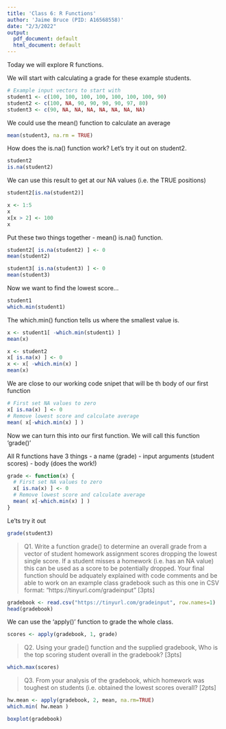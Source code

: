 ```yaml
---
title: 'Class 6: R Functions'
author: 'Jaime Bruce (PID: A16568558)'
date: "2/3/2022"
output:
  pdf_document: default
  html_document: default
---
```


Today we will explore R functions.

We will start with calculating a grade for these example students.

```r
# Example input vectors to start with
student1 <- c(100, 100, 100, 100, 100, 100, 100, 90)
student2 <- c(100, NA, 90, 90, 90, 90, 97, 80)
student3 <- c(90, NA, NA, NA, NA, NA, NA, NA)
```

We could use the mean() function to calculate an average

```r
mean(student3, na.rm = TRUE)
```

How does the is.na() function work? Let's try it out on student2.

```r
student2
is.na(student2)
```
We can use this result to get at our NA values (i.e. the TRUE positions)
```r
student2[is.na(student2)]
```

```r
x <- 1:5
x
x[x > 2] <- 100
x
```

Put these two things together - mean() is.na() function.

```r
student2[ is.na(student2) ] <- 0
mean(student2)
```

```r
student3[ is.na(student3) ] <- 0
mean(student3)
```

Now we want to find the lowest score...

```r
student1
which.min(student1)
```
The which.min() function tells us where the smallest value is. 

```r
x <- student1[ -which.min(student1) ]
mean(x)
```

```r
x <- student2
x[ is.na(x) ] <- 0
x <- x[ -which.min(x) ]
mean(x)
```



We are close to our working code snipet that will be th body of our first function

```r
# First set NA values to zero
x[ is.na(x) ] <- 0
# Remove lowest score and calculate average
mean( x[-which.min(x) ] )
```

Now we can turn this into our first function. We will call this function 'grade()'

All R functions have 3 things
- a name (grade)
- input arguments (student scores)
- body (does the work!)

```r
grade <- function(x) {
  # First set NA values to zero
  x[ is.na(x) ] <- 0
  # Remove lowest score and calculate average
  mean( x[-which.min(x) ] )
}
```

Le'ts try it out
```r
grade(student3)
```


>Q1. Write a function grade() to determine an overall grade from a vector of student homework assignment scores dropping the lowest single score. If a student misses a homework (i.e. has an NA value) this can be used as a score to be potentially dropped. Your final function should be adquately explained with code comments and be able to work on an example class gradebook such as this one in CSV format: “https://tinyurl.com/gradeinput” [3pts]

```r
gradebook <- read.csv("https://tinyurl.com/gradeinput", row.names=1)
head(gradebook)
```

We can use the 'apply()' function to grade the whole class.

```r
scores <- apply(gradebook, 1, grade)
```


>Q2. Using your grade() function and the supplied gradebook, Who is the top scoring student overall in the gradebook? [3pts]

```r
which.max(scores)
```

>Q3. From your analysis of the gradebook, which homework was toughest on students (i.e. obtained the lowest scores overall? [2pts]

```r
hw.mean <- apply(gradebook, 2, mean, na.rm=TRUE)
which.min( hw.mean )
```
```r
boxplot(gradebook)
```



